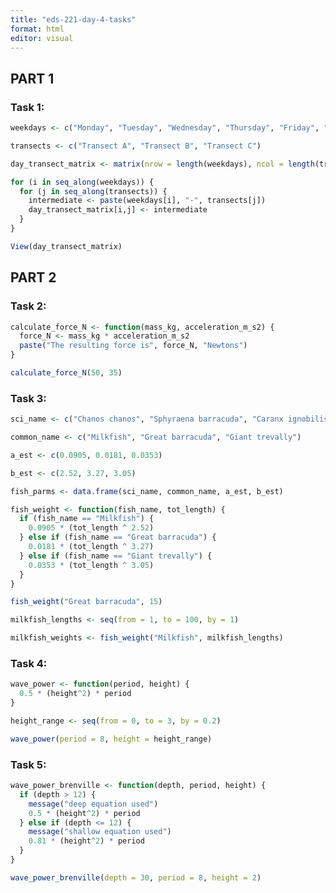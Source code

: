 ```yaml
---
title: "eds-221-day-4-tasks"
format: html
editor: visual
---
```


## PART 1

### Task 1:

```r
weekdays <- c("Monday", "Tuesday", "Wednesday", "Thursday", "Friday", "Saturday", "Sunday")

transects <- c("Transect A", "Transect B", "Transect C")

day_transect_matrix <- matrix(nrow = length(weekdays), ncol = length(transects))

for (i in seq_along(weekdays)) {
  for (j in seq_along(transects)) {
    intermediate <- paste(weekdays[i], "-", transects[j])
    day_transect_matrix[i,j] <- intermediate
  }
}

View(day_transect_matrix)
```

## PART 2

### Task 2:

```r
calculate_force_N <- function(mass_kg, acceleration_m_s2) {
  force_N <- mass_kg * acceleration_m_s2
  paste("The resulting force is", force_N, "Newtons")
}

calculate_force_N(50, 35)
```

### Task 3:

```r
sci_name <- c("Chanos chanos", "Sphyraena barracuda", "Caranx ignobilis")

common_name <- c("Milkfish", "Great barracuda", "Giant trevally")

a_est <- c(0.0905, 0.0181, 0.0353)

b_est <- c(2.52, 3.27, 3.05)

fish_parms <- data.frame(sci_name, common_name, a_est, b_est)
```

```r
fish_weight <- function(fish_name, tot_length) {
  if (fish_name == "Milkfish") {
    0.0905 * (tot_length ^ 2.52)
  } else if (fish_name == "Great barracuda") {
    0.0181 * (tot_length ^ 3.27)
  } else if (fish_name == "Giant trevally") {
    0.0353 * (tot_length ^ 3.05)
  }
}

fish_weight("Great barracuda", 15)
```

```r
milkfish_lengths <- seq(from = 1, to = 100, by = 1)

milkfish_weights <- fish_weight("Milkfish", milkfish_lengths)
```

### Task 4:

```r
wave_power <- function(period, height) {
  0.5 * (height^2) * period
}

height_range <- seq(from = 0, to = 3, by = 0.2)

wave_power(period = 8, height = height_range)
```

### Task 5:

```r
wave_power_brenville <- function(depth, period, height) {
  if (depth > 12) {
    message("deep equation used")
    0.5 * (height^2) * period
  } else if (depth <= 12) {
    message("shallow equation used")
    0.81 * (height^2) * period
  }
}

wave_power_brenville(depth = 30, period = 8, height = 2)
```
